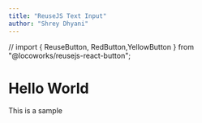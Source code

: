 ```yaml
---
title: "ReuseJS Text Input"
author: "Shrey Dhyani"
---
```


// import { ReuseButton, RedButton,YellowButton } from "@locoworks/reusejs-react-button";


# Hello World

This is a sample

<ReuseTextInput></ReuseTextInput>